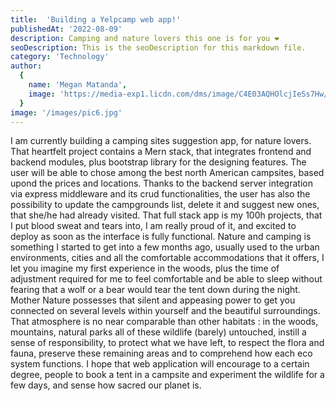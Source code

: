 ```yaml
---
title:  'Building a Yelpcamp web app!'
publishedAt: '2022-08-09'
description: Camping and nature lovers this one is for you ❤️
seoDescription: This is the seoDescription for this markdown file.
category: 'Technology'
author:
  {
    name: 'Megan Matanda',
    image: 'https://media-exp1.licdn.com/dms/image/C4E03AQHOlcjIeSs7Hw/profile-displayphoto-shrink_200_200/0/1656079264419?e=1665014400&v=beta&t=iqNsDEnusO-SGUDunM-TC5ZJcMGGMq6Yn_xWwOVYXvE',
  }
image: '/images/pic6.jpg'
---
```


I am currently building a camping sites suggestion app, for nature lovers. That heartfelt project contains a Mern stack, that integrates frontend and backend modules, plus bootstrap library for the designing features.
The user will be able to chose among the best north American campsites, based upond the prices and locations. Thanks to the backend server integration via express middleware and its crud functionalities, the user has also the possibility to update the campgrounds list, 
delete it and suggest new ones, that she/he had already visited.
That full stack app is my 100h projects, that I put blood sweat and tears into, 
I am really proud of it, and excited to deploy as soon as the interface is fully functional.
Nature and camping is something I started to get into a few months ago, usually used to the urban environments, cities and all the comfortable accommodations that it offers,
 I let you imagine my first experience in the woods, plus the time of adjustment required for me to feel comfortable and be able to sleep without fearing that a wolf or a bear would tear the tent down during the night.
Mother Nature possesses that silent and appeasing power to get you connected on several levels within yourself and the beautiful surroundings. That atmosphere is no near comparable than other habitats :
  in the woods, mountains, natural parks all of these wildlife  (barely)  untouched, instill a sense of responsibility, to protect what we have left, to respect the flora and fauna, preserve these remaining areas and to comprehend how each eco system functions.
I hope that web application will encourage to a certain degree, people to book a tent in a campsite and experiment the wildlife for a few days, and sense how sacred our planet is.